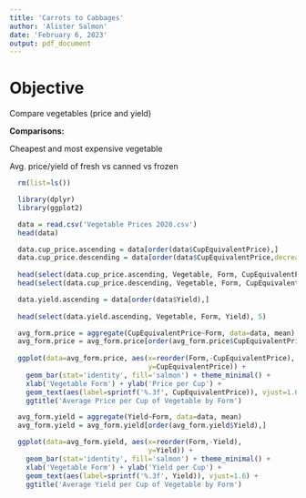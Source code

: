 ---
title: 'Carrots to Cabbages'
author: 'Alister Salmon'
date: 'February 6, 2023'
output: pdf_document
---

# Objective

Compare vegetables (price and yield)

**Comparisons:**

Cheapest and most expensive vegetable

Avg. price/yield of fresh vs canned vs frozen

```{r setup}
  rm(list=ls())

  library(dplyr)
  library(ggplot2)
```

```{r data_import}
  data = read.csv('Vegetable Prices 2020.csv')
  head(data)
```

```{r order_by_cup_price}
  data.cup_price.ascending = data[order(data$CupEquivalentPrice),]
  data.cup_price.descending = data[order(data$CupEquivalentPrice,decreasing=TRUE),]
  
  head(select(data.cup_price.ascending, Vegetable, Form, CupEquivalentPrice), 5)
  head(select(data.cup_price.descending, Vegetable, Form, CupEquivalentPrice), 5)
```

```{r order_by_yield}
  data.yield.ascending = data[order(data$Yield),]
  
  head(select(data.yield.ascending, Vegetable, Form, Yield), 5)
```



```{r avg_form_price}
  avg_form.price = aggregate(CupEquivalentPrice~Form, data=data, mean)
  avg_form.price = avg_form.price[order(avg_form.price$CupEquivalentPrice),]
  
  ggplot(data=avg_form.price, aes(x=reorder(Form,-CupEquivalentPrice),
                                  y=CupEquivalentPrice)) + 
    geom_bar(stat='identity', fill='salmon') + theme_minimal() +
    xlab('Vegetable Form') + ylab('Price per Cup') +
    geom_text(aes(label=sprintf('%.3f', CupEquivalentPrice)), vjust=1.6) +
    ggtitle('Average Price per Cup of Vegetable by Form')
```

```{r avg_form_yield}
  avg_form.yield = aggregate(Yield~Form, data=data, mean)
  avg_form.yield = avg_form.yield[order(avg_form.yield$Yield),]

  ggplot(data=avg_form.yield, aes(x=reorder(Form,-Yield),
                                  y=Yield)) + 
    geom_bar(stat='identity', fill='salmon') + theme_minimal() +
    xlab('Vegetable Form') + ylab('Yield per Cup') +
    geom_text(aes(label=sprintf('%.3f', Yield)), vjust=1.6) +
    ggtitle('Average Yield per Cup of Vegetable by Form')
```










